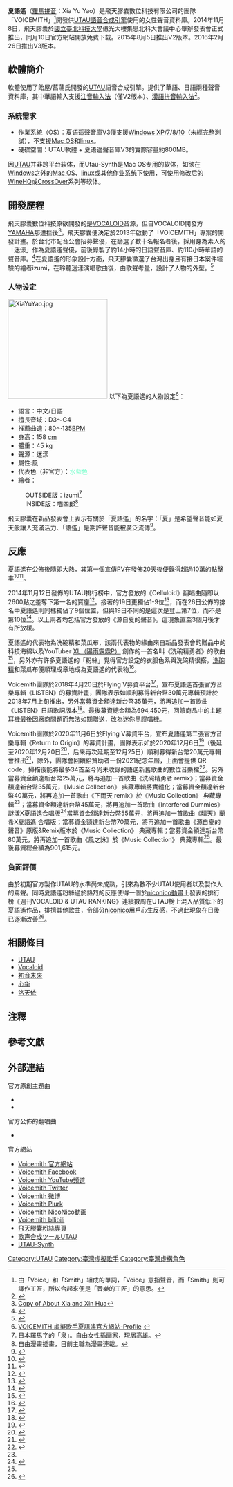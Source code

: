 {{noteTA
|G1=IT
}}
{{Infobox Software
|name = 夏语遥<br>（Xia Yu Yao）
|logo = [[File:Xia_Yu_Yao_Logo.PNG|300px]]
|screenshot = [[File:Utau_zh-tw_screen.png|300px]]
|caption = UTAU使用夏語遙的實際軟體執行截圖。
|developer = 飛天膠囊數位科技有限公司
|released = 2014年11月8日
|genre = [[音樂軟件|音樂軟件]]<br />[[語音合成|語音合成]]
|operating system = [[Windows_XP|Windows XP]]/[[Windows_7|7]]/[[Windows_8|8]]/[[Windows_10|10]] <br> 
|platform = [[UTAU|UTAU]]
|language = [[中文|中文]]/[[日語|日語]]
|website = http://www.voicemith.com
}}

'''夏語遙'''（[[羅馬拼音|羅馬拼音]]：Xia Yu Yao）是飛天膠囊數位科技有限公司的團隊「VOICEMITH」<ref group="註">由「Voice」和「Smith」組成的單詞，「Voice」意指聲音，而「Smith」則可譯作工匠，所以合起來便是「音樂的工匠」的意思。</ref>開發供[[UTAU|UTAU語音合成引擎]]使用的女性聲音資料庫。2014年11月8日，飛天膠囊於[[國立臺北科技大學|國立臺北科技大學]]億光大樓集思北科大會議中心舉辦發表會正式推出，同月10日官方網站開放免费下载。2015年8月5日推出V2版本。2016年2月26日推出V3版本。

== 軟體簡介 ==
軟體使用了飴屋/菖蒲氏開發的[[UTAU|UTAU]]語音合成引擎。提供了華語、日語兩種聲音資料庫，其中華語輸入支援[[注音輸入法|注音輸入法]]（僅V2版本）、[[漢語拼音輸入法|漢語拼音輸入法]]<ref name="中央通訊社">{{cite news | title=台湾版初音ミク バーチャルシンガー「夏語遙」の音声データ配信開始 | url=http://japan.cna.com.tw/news/asoc/201411110005.aspx | publisher=[[中央通訊社|中央通訊社]] | date=2014-11-11 | accessdate=2014-11-17 | archiveurl=https://web.archive.org/web/20141112115802/http://japan.cna.com.tw/news/asoc/201411110005.aspx | archivedate=2014-11-12 }}</ref>。

=== 系統需求 ===
* 作業系統（OS）：夏语遥聲音庫V3僅支援[[Windows_XP|Windows XP]]/[[Windows_7|7]]/[[Windows_8|8]]/[[Windows_10|10]]（未經完整測試），不支援[[Mac_OS|Mac OS]]和[[linux|linux]]。
* 硬碟空間：UTAU軟體 + 夏语遥聲音庫V3的實際容量約800MB。
因[[UTAU|UTAU]]并非跨平台软体，而Utau-Synth是Mac OS专用的软体，如欲在[[Windows|Windows]]之外的[[Mac_OS|Mac OS]]、[[linux|linux]]或其他作业系统下使用，可使用修改后的[[WineHQ|WineHQ]]或[[CrossOver|CrossOver]]系列等软体。

== 開發歷程 ==
飛天膠囊數位科技原欲開發的是[[VOCALOID|VOCALOID]]音源，但自VOCALOID開發方[[YAMAHA|YAMAHA]]那遭挫後<ref>[https://docs.google.com/document/d/1fGYTZs136JzjKIPbgmvF3d_xKTg9ZXuxGjuTj1YjF-Y Copy of About Xia and Xin Hua]</ref>，飛天膠囊便決定於2013年啟動了「VOICEMITH」專案的開發計畫。於台北市配音公會招募聲優，在篩選了數十名報名者後，採用身為素人的「迷漾」作為夏語遙聲優，前後錄製了約14小時的日語聲音庫、約110小時華語的聲音庫。<ref name="迷漾">{{cite news | title=台灣虛擬歌手「夏語遙」背後的聲優「迷漾」：很喜歡看動漫跟聽日文歌 | url=http://news.aniarc.com/news/142420 | publisher=aniarc news | date=2014-11-08 | accessdate=2014-11-17 | archiveurl=https://web.archive.org/web/20141117070729/http://news.aniarc.com/news/142420/%E5%8F%B0%E7%81%A3%E8%99%9B%E6%93%AC%E6%AD%8C%E6%89%8B%E3%80%8C%E5%A4%8F%E8%AA%9E%E9%81%99%E3%80%8D%E8%83%8C%E5%BE%8C%E7%9A%84%E8%81%B2%E5%84%AA%E3%80%8C%E8%BF%B7%E6%BC%BE%E3%80%8D%EF%BC%9A%E5%BE%88 | archivedate=2014-11-17 }}</ref>在夏語遙的形象設計方面，飛天膠囊徵選了台灣出身且有接日本案件經驗的繪者izumi，在聆聽迷漾演唱歌曲後，由歌聲考量，設計了人物的外型。<ref name="夏語遙發表">{{cite news|title=首位台灣公司製作開發虛擬歌手「夏語遙」發表 非商業免費授權使用 官網可免費下載 |url=http://news.aniarc.com/news/142407 |publisher=aniarc news |date=2014-11-08 |accessdate=2014-11-17 |archiveurl=https://web.archive.org/web/20141110121938/http://news.aniarc.com/news/142407/%E5%8F%B0%E7%81%A3%E9%96%8B%E7%99%BC%E8%99%9B%E6%93%AC%E6%AD%8C%E6%89%8B%E3%80%8C%E5%A4%8F%E8%AA%9E%E9%81%99%E3%80%8D-%E9%9D%9E%E5%95%86%E6%A5%AD%E5%85%8D%E8%B2%BB%E6%8E%88%E6%AC%8A%E4%BD%BF%E7%94%A8 |archivedate=2014-11-10 |deadurl=yes }}</ref>

=== 人物设定 ===
[[File:XiaYuYao.jpg|230px]]
以下為夏語遙的人物設定<ref>[http://www.voicemith.com/index.html#profile VOICEMITH 虛擬歌手夏語遙官方網站-Profile] {{webarchive|url=https://web.archive.org/web/20141112153942/http://www.voicemith.com/index.html |date=2014-11-12 }}</ref>：
* 語言：中文/日語
* 擅長音域：D3～G4
* 推薦曲速：80～135[[BPM|BPM]]
* 身高：158 [[cm|cm]]
* 體重：45 kg
* 聲源：迷漾
* 屬性:風
*代表色（非官方）：<font color="#77FFCC">水藍色</font> 
* 繪者：
:OUTSIDE版：izumi<ref group="註">日本羅馬字的「泉」。自由女性插画家，現居高雄。</ref>
:INSIDE版：喵四郎<ref group="註">自由漫畫插畫，目前主職為漫畫連載。</ref>

飛天膠囊在新品發表會上表示有關於「夏語遙」的名字：「夏」是希望聲音能如夏天般讓人充滿活力、「語遙」是期許聲音能被廣泛流傳<ref>{{cite news | title=台灣自製虛擬歌手「夏語遙」正式公開 華、日語聲音資料庫提供免費下載 | url=http://gnn.gamer.com.tw/8/106218.html | publisher=[[巴哈姆特電玩資訊站|巴哈姆特電玩資訊站]] | date=2014-11-10 | accessdate=2014-11-26 | archive-date=2014-11-13 | archive-url=https://web.archive.org/web/20141113012148/http://gnn.gamer.com.tw/8/106218.html | dead-url=no }}</ref>。
{{clear}}

== 反應 ==
夏語遙在公佈後隨即大熱，其第一個宣傳[[PV|PV]]在發佈20天後便錄得超過10萬的點擊率<ref>{{cite video | date= 2014-10-24 | title= 【夏語遙】Celluloid [翻唱曲] | url= https://www.youtube.com/watch?v=N3itdmpY4tk | language= zh-hant | publisher= VOICE MITH | access-date= 2014-11-10 | archive-date= 2015-08-17 | archive-url= https://web.archive.org/web/20150817202541/https://www.youtube.com/watch?v=N3itdmpY4tk | dead-url= no }}</ref><ref>{{cite web | title=Voicemith - 第一支宣傳 PV 於 Youtube 瀏覽率已經突破10萬了! 太感謝這陣子大家的鼓勵~ | url=https://www.facebook.com/voicemith/posts/647306682034812 | publisher=Voicmith | date=2014-11-09 | accessdate=2014-11-27 }}</ref>。

2014年11月12日發佈的UTAU排行榜中，官方發放的《Celluloid》翻唱曲隨即以2600點之差奪下第一名的寶座<ref>{{cite video | date= 2014-11-12 | title= 週刊VOCALOIDとUTAUランキング　#371・313 | url= http://www.nicovideo.jp/watch/sm24897026 | language= zh-hant | publisher= NicoNico - sippotan | access-date= 2014-11-27 | archive-date= 2014-11-19 | archive-url= https://web.archive.org/web/20141119233646/http://www.nicovideo.jp/watch/sm24897026 | dead-url= no }}</ref>。接著的19日更獨佔1-9位<ref>{{cite video | date= 2014-11-19 | title= 週刊VOCALOIDとUTAUランキング　#372・313 | url= http://www.nicovideo.jp/watch/sm24946904 | language= zh-hant | publisher= NicoNico - sippotan | access-date= 2014-11-27 | archive-date= 2014-11-27 | archive-url= https://web.archive.org/web/20141127004602/http://www.nicovideo.jp/watch/sm24946904 | dead-url= no }}</ref>，而在26日公佈的排名中夏語遙則同樣獨佔了9個位置，但與19日不同的是這次是登上第7位，而不是第10位<ref>{{cite video | date= 2014-11-26 | title= 週刊VOCALOIDとUTAUランキング　#373・313 | url= http://www.nicovideo.jp/watch/sm24993737 | language= zh-hant | publisher= NicoNico - sippotan | access-date= 2014-11-27 | archive-date= 2014-11-26 | archive-url= https://web.archive.org/web/20141126220910/http://www.nicovideo.jp/watch/sm24993737 | dead-url= no }}</ref>。以上兩者均包括官方發放的《源自夏的聲音》。這現象直至3個月後才有所放緩。

夏語遙的代表物為洗碗精和菜瓜布，該兩代表物的緣由來自新品發表會的贈品中的科技海綿以及YouTuber [https://www.youtube.com/channel/UC3CAWF9hEtEgaq4vxSQajAQ XL（陽雨露霖P）] {{Wayback|url=https://www.youtube.com/channel/UC3CAWF9hEtEgaq4vxSQajAQ |date=20160222022951 }} 創作的一首名叫《洗碗精勇者》的歌曲<ref>{{cite video| date=2014-11-10| title=【夏語遙〔Xia Yu Yao〕】『洗碗精勇者XWJ Hero』【初調教】| url=https://www.youtube.com/watch?v=_F8gym2YSZE| language=zh-hant| publisher=XL（陽雨露霖P〕| access-date=2014-11-27| archive-date=2015-05-03| archive-url=https://web.archive.org/web/20150503223525/https://www.youtube.com/watch?v=_F8gym2YSZE| dead-url=no}}</ref>，另外亦有許多夏語遙的「粉絲」覺得官方設定的衣服色系與洗碗精很搭，[[洗碗精|洗碗精]]和菜瓜布便順理成章地成為夏語遙的代表物<ref>{{cite web | title=【推廣】夏語遙的代表物 | url=https://forum.gamer.com.tw/Co.php?bsn=60084&sn=2371604 | publisher=[[巴哈姆特電玩資訊站|巴哈姆特電玩資訊站]] | date=2014-11-15 | accessdate=2014-11-27 | archive-date=2018-06-12 | archive-url=https://web.archive.org/web/20180612143518/https://forum.gamer.com.tw/Co.php?bsn=60084&sn=2371604 | dead-url=no }}</ref>。

Voicemith團隊於2018年4月20日於Flying V募資平台<ref>{{cite web | title=虛擬歌手「夏語遙」首張官方音樂專輯【LISTEN】 | url=https://www.flyingv.cc/projects/18445 | publisher=Flying V | date=2018-04-20 | accessdate=2018-06-07 | archive-date=2018-06-12 | archive-url=https://web.archive.org/web/20180612142632/https://www.flyingv.cc/projects/18445 | dead-url=no }}</ref>，宣布夏語遙首張官方音樂專輯《LISTEN》的募資計畫，團隊表示如順利募得新台幣30萬元專輯預計於2018年7月上旬推出，另外當募資金額達新台幣35萬元，將再追加一首歌曲《LISTEN》日語歌詞版本<ref>{{cite web | title=夏語遙首張官方音樂專輯《LISTEN》募資計畫展開 | url=http://www.u-acg.com/archives/17092 | publisher=U-ACG | date=2018-04-24 | accessdate=2018-06-07 | archive-date=2018-06-12 | archive-url=https://web.archive.org/web/20180612141935/http://www.u-acg.com/archives/17092 | dead-url=no }}</ref>。最後募資總金額為694,450元，回饋商品中的主題耳機最後因廠商問題而無法如期贈送，改為迷你黑膠唱機。

Voicemith團隊於2020年11月6日於Flying V募資平台，宣布夏語遙第二張官方音樂專輯《Return to Origin》的募資計畫，團隊表示如於2020年12月6日<ref>{{Cite web|title=Voicemith|url=https://www.facebook.com/voicemith/posts/3208332052598916|accessdate=2020-12-09|work=www.facebook.com|language=zh-Hans}}</ref>（後延至2020年12月20日<ref>{{Cite web|title=Voicemith|url=https://www.facebook.com/voicemith/posts/3307628202669300|accessdate=2020-12-09|work=www.facebook.com|language=zh-Hans}}</ref>，后来再次延期至12月25日）順利募得新台幣20萬元專輯會推出<ref name="a">{{cite web | title=夏語遙 官方專輯 Return to Origin 募資計畫 | url=https://www.flyingv.cc/projects/27071 | publisher=Flying V | date=2020-11-06 | accessdate=2020-12-09 | archive-date=2021-01-18 | archive-url=https://web.archive.org/web/20210118162718/https://www.flyingv.cc/projects/27071 | dead-url=no }}</ref>，除外，團隊會回饋給贊助者一份2021紀念年曆，上面會提供 QR code，掃描後能將最多34首至今尚未收錄的語遙新舊歌曲的數位音樂檔<ref>{{Cite web|title=Voicemith|url=https://www.facebook.com/voicemith/posts/3226773820754739|accessdate=2020-12-09|work=www.facebook.com|language=zh-Hans}}</ref>。另外當募資金額達新台幣25萬元，將再追加一首歌曲《洗碗精勇者 remix》；當募資金額達新台幣35萬元，《Music Collection》 典藏專輯將實體化；當募資金額達新台幣40萬元，將再追加一首歌曲《下雨天 remix》於《Music Collection》 典藏專輯<ref name="a"></ref>；當募資金額達新台幣45萬元，將再追加一首歌曲《Interfered Dummies》謎漾X夏語遙合唱版<ref>{{Cite web|title=interfered_dummies 夏語遙X迷漾 合唱版|url=https://www.bilibili.com/audio/au1987748|accessdate=2020-12-09|author=|date=|format=|work=www.bilibili.com|publisher=|language=}}</ref>當募資金額達新台幣55萬元，將再追加一首歌曲《晴天》蘭希X夏語遙 合唱版；當募資金額達新台幣70萬元，將再追加一首歌曲《源自夏的聲音》原版&Remix版本於《Music Collection》 典藏專輯；當募資金額達新台幣80萬元，將再追加一首歌曲《風之詠》於《Music Collection》 典藏專輯<ref name="a"></ref>。最後募資總金額為901,615元。
=== 負面評價 ===
由於初期官方製作UTAU的水準尚未成熟，引來為數不少UTAU使用者以及製作人的罵聲。同時夏語遙粉絲過於熱烈的反應使得一個於[[niconico動畫|niconico動畫]]上發表的排行榜《週刊VOCALOID & UTAU RANKING》連續數周在UTAU榜上混入品質低下的夏語遙作品，排擠其他歌曲，令部分[[niconico動畫|niconico]]用戶心生反感，不過此現象在日後已逐漸改善<ref>{{cite web | title=台灣新Vtuber團體 這次不是初音也不是夏語遙了！是更可愛的女孩子與她的寵物！ | url=https://fun1shot.com/article/30372 | publisher=FUN一下 | date=2018-05-07 | accessdate=2018-06-07 | archive-date=2018-06-12 | archive-url=https://web.archive.org/web/20180612141203/https://fun1shot.com/article/30372 | dead-url=no }}</ref>。

== 相關條目 ==
*[[UTAU|UTAU]]
*[[Vocaloid|Vocaloid]]
*[[初音未來|初音未來]]
*[[心华|心华]]
*[[洛天依|洛天依]]

== 注釋 ==
{{Reflist|group="註"}}

==參考文獻==
{{reflist|2}}

== 外部連結 ==
;官方原創主題曲
* {{cite video | date= 2014-11-09 | title= 【夏語遙】源自夏的聲音 | url= https://www.youtube.com/watch?v=4HZCw5mXLUk | language= zh-hant | publisher= VOICE MITH | access-date= 2014-11-10 | archive-date= 2014-11-18 | archive-url= https://web.archive.org/web/20141118232537/http://www.youtube.com/watch?v=4HZCw5mXLUk | dead-url= no }}
* {{cite video| date= 2014-12-23 | title=【夏語遙】耶誕與遙   |url= https://www.youtube.com/watch?v=vMlgVs580Hw|language=zh-hant| publisher=
VOICE MITH}}

;官方公佈的翻唱曲
* {{cite video | date= 2014-10-24 | title= 【夏語遙】Celluloid [翻唱曲] | url= https://www.youtube.com/watch?v=N3itdmpY4tk | language= zh-hant | publisher= VOICE MITH | access-date= 2014-11-10 | archive-date= 2015-08-17 | archive-url= https://web.archive.org/web/20150817202541/https://www.youtube.com/watch?v=N3itdmpY4tk | dead-url= no }}

;官方網站
* [http://www.voicemith.com/ Voicemith 官方網站] {{Wayback|url=http://www.voicemith.com/ |date=20141125040531 }}
* [https://www.facebook.com/voicemith Voicemith Facebook] {{Wayback|url=https://www.facebook.com/voicemith |date=20160120215231 }}
* [https://www.youtube.com/channel/UC6qYkhpg4WwuFXkFAsLv62g Voicemith YouTube頻道] {{Wayback|url=https://www.youtube.com/channel/UC6qYkhpg4WwuFXkFAsLv62g |date=20160222042929 }}
* [https://twitter.com/voicemith Voicemith Twitter] {{Wayback|url=https://twitter.com/voicemith |date=20151202123239 }}
* [http://www.weibo.com/u/5203712765 Voicemith 微博]
* [http://www.plurk.com/voicemith168 Voicemith Plurk] {{Wayback|url=http://www.plurk.com/voicemith168 |date=20141110114346 }}
* [http://www.nicovideo.jp/mylist/46501125 Voicemith NicoNico動画] {{Wayback|url=http://www.nicovideo.jp/mylist/46501125 |date=20141110114503 }}
* [http://space.bilibili.com/6562602 Voicemith bilibili] {{Wayback|url=http://space.bilibili.com/6562602 |date=20141110114129 }}
* [https://www.facebook.com/ecapsule 飛天膠囊粉絲專頁]
* [http://utau2008.web.fc2.com/ 歌声合成ツールUTAU] {{Wayback|url=http://utau2008.web.fc2.com/ |date=20150812205459 }} {{ja}}
* [http://utau-synth.com/ UTAU-Synth] {{Wayback|url=http://utau-synth.com/ |date=20141112225901 }} {{ja}}

{{Utau}}
{{Portal bar|軟件|音樂}}

[[Category:UTAU|Category:UTAU]]
[[Category:臺灣虛擬歌手|Category:臺灣虛擬歌手]]
[[Category:臺灣虛構角色|Category:臺灣虛構角色]]